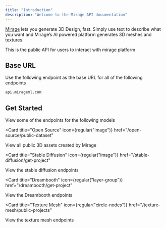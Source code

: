 ```yaml
---
title: "Introduction"
description: "Welcome to the Mirage API documentation"
---
```


[Mirage](https://www.mirageml.com/) lets you generate 3D Design, fast. Simply use text to describe what you want and Mirage’s AI powered platform generates 3D meshes and textures.

This is the public API for users to interact with mirage platform

## Base URL

Use the following endpoint as the base URL for all of the following endpoints

```bash
api.mirageml.com
```

## Get Started

View some of the endpoints for the following models

<Card
  title="Open Source"
  icon={regular("image")}
  href="/open-source/public-dataset"
>
  View all public 3D assets created by Mirage
</Card>

<Card
  title="Stable Diffusion"
  icon={regular("image")}
  href="/stable-diffusion/get-project"
>
  View the stable diffusion endpoints
</Card>

<Card
  title="Dreambooth"
  icon={regular("layer-group")}
  href="/dreambooth/get-project"
>
  View the Dreambooth endpoints
</Card>

<Card
  title="Texture Mesh"
  icon={regular("circle-nodes")}
  href="/texture-mesh/public-projects"
>
  View the texture mesh endpoints
</Card>

